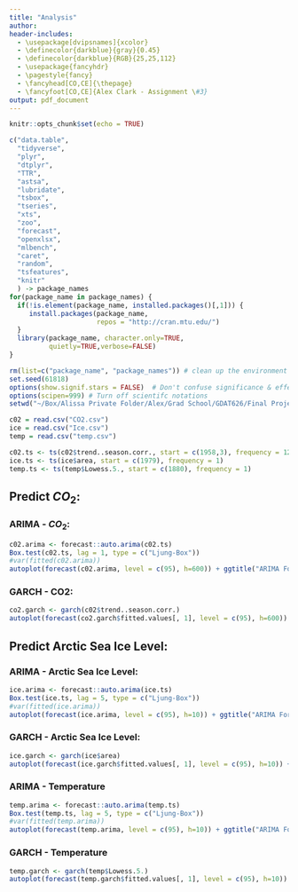 ```yaml
---
title: "Analysis"
author: 
header-includes:
  - \usepackage[dvipsnames]{xcolor}
  - \definecolor{darkblue}{gray}{0.45}
  - \definecolor{darkblue}{RGB}{25,25,112}
  - \usepackage{fancyhdr}
  - \pagestyle{fancy}
  - \fancyhead[CO,CE]{\thepage}
  - \fancyfoot[CO,CE]{Alex Clark - Assignment \#3}
output: pdf_document
---
```


```r
knitr::opts_chunk$set(echo = TRUE)

c("data.table",
  "tidyverse",
  "plyr",
  "dtplyr",
  "TTR",
  "astsa",
  "lubridate",
  "tsbox",
  "tseries",
  "xts",
  "zoo",
  "forecast",
  "openxlsx",
  "mlbench",
  "caret",
  "random",
  "tsfeatures",
  "knitr"
  ) -> package_names  
for(package_name in package_names) {
  if(!is.element(package_name, installed.packages()[,1])) {
     install.packages(package_name,
                      repos = "http://cran.mtu.edu/")
  }
  library(package_name, character.only=TRUE,
          quietly=TRUE,verbose=FALSE)
}

rm(list=c("package_name", "package_names")) # clean up the environment
set.seed(61818)
options(show.signif.stars = FALSE)  # Don't confuse significance & effect size!
options(scipen=999) # Turn off scientifc notations
setwd("~/Box/Alissa Private Folder/Alex/Grad School/GDAT626/Final Project")
```

```r
c02 = read.csv("CO2.csv")
ice = read.csv("Ice.csv")
temp = read.csv("temp.csv")

c02.ts <- ts(c02$trend..season.corr., start = c(1958,3), frequency = 12)
ice.ts <- ts(ice$area, start = c(1979), frequency = 1)
temp.ts <- ts(temp$Lowess.5., start = c(1880), frequency = 1)
```

## Predict $CO_2$:

### ARIMA - $CO_2$: 
```r
c02.arima <- forecast::auto.arima(c02.ts)
Box.test(c02.ts, lag = 1, type = c("Ljung-Box"))
#var(fitted(c02.arima))
autoplot(forecast(c02.arima, level = c(95), h=600)) + ggtitle("ARIMA Forecast CO2 - 95% CI for 600 periods (50 years)") + xlab("Year") + ylab("CO2 Levels")
```

### GARCH - CO2:
```r
co2.garch <- garch(c02$trend..season.corr.)
autoplot(forecast(co2.garch$fitted.values[, 1], level = c(95), h=600)) + ggtitle("GARCH Forecast CO2 - 95% CI for 600 periods (50 years)") + xlab("Time") + ylab("CO2 Levels")
```


## Predict Arctic Sea Ice Level:

### ARIMA - Arctic Sea Ice Level:
```r
ice.arima <- forecast::auto.arima(ice.ts)
Box.test(ice.ts, lag = 5, type = c("Ljung-Box"))
#var(fitted(ice.arima))
autoplot(forecast(ice.arima, level = c(95), h=10)) + ggtitle("ARIMA Forecast Arctic Sea Ice Level - 95% CI for 10 years") + xlab("Year") + ylab("Arctic Sea Ice Level")
```

### GARCH - Arctic Sea Ice Level:
```r
ice.garch <- garch(ice$area)
autoplot(forecast(ice.garch$fitted.values[, 1], level = c(95), h=10)) + ggtitle("GARCH Forecast Arctic Sea Ice Level - 95% CI for 10 years") + xlab("Year") + ylab("Arctic Sea Ice Level")
```


### ARIMA - Temperature
```r
temp.arima <- forecast::auto.arima(temp.ts)
Box.test(temp.ts, lag = 5, type = c("Ljung-Box"))
#var(fitted(temp.arima))
autoplot(forecast(temp.arima, level = c(95), h=10)) + ggtitle("ARIMA Forecast Temperature - 95% CI for 10 years") + xlab("Year") + ylab("Temperature")
```

### GARCH - Temperature
```r
temp.garch <- garch(temp$Lowess.5.)
autoplot(forecast(temp.garch$fitted.values[, 1], level = c(95), h=10)) + ggtitle("GARCH Forecast Temperature - 95% CI for 10 years") + xlab("Year") + ylab("Temperature")
```
